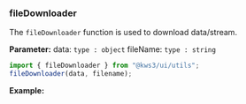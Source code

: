 
<Version />

<Meta of={Stories} />

### fileDownloader

The `fileDownloader` function is used to download data/stream.

**Parameter:**
data: `type : object`
fileName: `type : string`

```js
import { fileDownloader } from "@kws3/ui/utils";
fileDownloader(data, filename);
```

**Example:**

<Story of={Stories.Main} />
